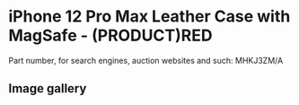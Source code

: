 
# iPhone 12 Pro Max Leather Case with MagSafe - (PRODUCT)RED

Part number, for search engines, auction websites and such: MHKJ3ZM/A

## Image gallery

<div style={{ width: "768px" }}>
  <GalleryComponent
    images={[
      {
        original: "/everysource/MHKJ3.webp",
        thumbnail: "/everypreview/MHKJ3.webp",
      },
      {
        original: "/everysource/MHKJ3_AV1.webp",
        thumbnail: "/everypreview/MHKJ3_AV1.webp",
      },
      {
        original: "/everysource/MHKJ3_AV2.webp",
        thumbnail: "/everypreview/MHKJ3_AV2.webp",
      },
      {
        original: "/everysource/MHKJ3_AV3.webp",
        thumbnail: "/everypreview/MHKJ3_AV3.webp",
      },
      {
        original: "/everysource/MHKJ3_AV4.webp",
        thumbnail: "/everypreview/MHKJ3_AV4.webp",
      }
    ]}
  />
</div>